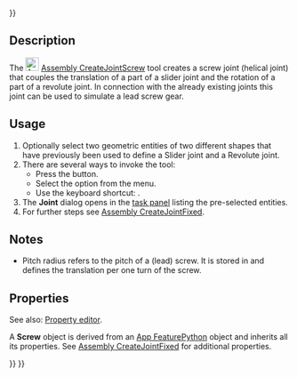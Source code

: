 <languages/>
<translate>

</translate>
{{UnfinishedDocu{{#translation:}}}}
<translate>

<!--T:2-->
{{Docnav
|[[Assembly_CreateJointRackPinion|CreateJointRackPinion]]
|[[Assembly_CreateJointGears|CreateJointGears]]
|[[Assembly_Workbench|Assembly]]
|IconL=Assembly_CreateJointRackPinion.svg
|IconR=Assembly_CreateJointGears.svg
|IconC=Workbench_Assembly.svg
}}

<!--T:3-->
{{GuiCommand
|Name=Assembly CreateJointScrew
|MenuLocation=Assembly → Screw Joint
|Workbenches=[[Assembly_Workbench|Assembly]]
|Shortcut={{KEY|W}}
|Version=1.0
|SeeAlso=
}}

==Description== <!--T:4-->

<!--T:5-->
The [[Image:Assembly_CreateJointScrew.svg|24px]] [[Assembly_CreateJointScrew|Assembly CreateJointScrew]] tool creates a screw joint (helical joint) that couples the translation of a part of a slider joint and the rotation of a part of a revolute joint. In connection with the already existing joints this joint can be used to simulate a lead screw gear.

==Usage== <!--T:6-->

<!--T:7-->
# Optionally select two geometric entities of two different shapes that have previously been used to define a Slider joint and a Revolute joint.
# There are several ways to invoke the tool:
#* Press the {{Button|[[Image:Assembly_CreateJointScrew.svg|16px]] [[Assembly_CreateJointScrew|Screw Joint]]}} button.
#* Select the {{MenuCommand|Assembly → [[Image:Assembly_CreateJointScrew.svg|16px]] Screw Joint}} option from the menu.
#* Use the keyboard shortcut: {{KEY|W}}.
# The '''Joint''' dialog opens in the [[Task_panel|task panel]] listing the pre-selected entities.
# For further steps see [[Assembly_CreateJointFixed#Usage|Assembly CreateJointFixed]].

==Notes== <!--T:8-->

<!--T:9-->
* Pitch radius refers to the pitch of a (lead) screw. It is stored in {{PropertyData|Distance}} and defines the translation per one turn of the screw. 

==Properties== <!--T:10-->

<!--T:11-->
See also: [[Property_editor|Property editor]].

<!--T:12-->
A '''Screw''' object is derived from an [[App_FeaturePython|App FeaturePython]] object and inherits all its properties. See [[Assembly_CreateJointFixed#Properties|Assembly CreateJointFixed]] for additional properties.


<!--T:13-->
{{Docnav
|[[Assembly_CreateJointRackPinion|CreateJointRackPinion]]
|[[Assembly_CreateJointGears|CreateJointGears]]
|[[Assembly_Workbench|Assembly]]
|IconL=Assembly_CreateJointRackPinion.svg
|IconR=Assembly_CreateJointGears.svg
|IconC=Workbench_Assembly.svg
}}

</translate>
{{Assembly_Tools_navi{{#translation:}}}}
{{Userdocnavi{{#translation:}}}}